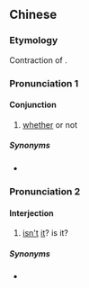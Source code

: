 {{also|系咪}}
==Chinese==
{{zh-forms|s=系咪}}

===Etymology===
Contraction of {{zh-l|係唔係}}.

===Pronunciation 1===
{{zh-pron
|c=hai6 mai6
|ca=zh-yue-係咪.ogg
|cat=con
}}

====Conjunction====
{{zh-con}}

# {{lb|zh|Cantonese}} [[whether]] or not
#: {{zh-x|佢 係咪{mai6} 本地人 嚟㗎？|Is he a local?|C-GZ}}

=====Synonyms=====
* {{qualifier|Mandarin}} {{zh-l|是不是}}

===Pronunciation 2===
{{zh-pron
|c=hai6 mai6-2
|cat=intj
}}

====Interjection====
{{zh-inter}}

# [[isn't]] [[it]]? is it?
#: {{zh-x|你 成{seng4}日 食嘢 唔 做嘢；搏炒 係咪{mai6-2}？|You're forever eating and not doing work; are you trying to get fired?|C-GZ}}

=====Synonyms=====
* {{qualifier|Mandarin}} {{zh-l|不是嗎}}